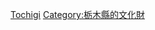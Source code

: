 {{日本行政區劃分類導航|的日本國史跡}}
{{Commonscat|National historic sites in Tochigi prefecture}}

[[Category:日本各都道府縣史跡|Tochigi]]
[[Category:栃木縣的文化財|Category:栃木縣的文化財]]